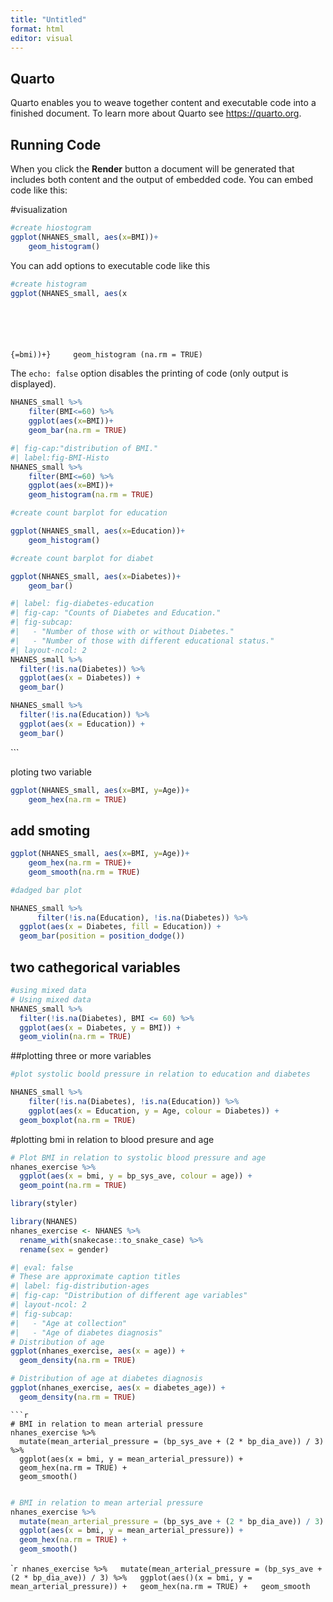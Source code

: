 ```yaml
---
title: "Untitled"
format: html
editor: visual
---
```


## Quarto

Quarto enables you to weave together content and executable code into a finished document. To learn more about Quarto see <https://quarto.org>.

## Running Code

When you click the **Render** button a document will be generated that includes both content and the output of embedded code. You can embed code like this:

#visualization

```r
#create hiostogram
ggplot(NHANES_small, aes(x=BMI))+
    geom_histogram()
```

You can add options to executable code like this

```r
#create histogram
ggplot(NHANES_small, aes(x
```

```r

```

```r

```

```r

```

```r

```

```r

```

``` {=bmi))+}
    geom_histogram (na.rm = TRUE)
```

The `echo: false` option disables the printing of code (only output is displayed).

```r
NHANES_small %>% 
    filter(BMI<=60) %>% 
    ggplot(aes(x=BMI))+
    geom_bar(na.rm = TRUE)
```

```r
#| fig-cap:"distribution of BMI."
#| label:fig-BMI-Histo
NHANES_small %>% 
    filter(BMI<=60) %>% 
    ggplot(aes(x=BMI))+
    geom_histogram(na.rm = TRUE)
```

```r
#create count barplot for education

ggplot(NHANES_small, aes(x=Education))+
    geom_histogram()

```

```r
#create count barplot for diabet

ggplot(NHANES_small, aes(x=Diabetes))+
    geom_bar()
```

```r

#| label: fig-diabetes-education
#| fig-cap: "Counts of Diabetes and Education."
#| fig-subcap:
#|   - "Number of those with or without Diabetes."
#|   - "Number of those with different educational status."
#| layout-ncol: 2
NHANES_small %>%
  filter(!is.na(Diabetes)) %>%
  ggplot(aes(x = Diabetes)) +
  geom_bar()

NHANES_small %>%
  filter(!is.na(Education)) %>%
  ggplot(aes(x = Education)) +
  geom_bar()
```

\`\`\` 

ploting two variable
```r
ggplot(NHANES_small, aes(x=BMI, y=Age))+
    geom_hex(na.rm = TRUE)
```

## add smoting

```r
ggplot(NHANES_small, aes(x=BMI, y=Age))+
    geom_hex(na.rm = TRUE)+
    geom_smooth(na.rm = TRUE)
```
```r
#dadged bar plot

NHANES_small %>% 
      filter(!is.na(Education), !is.na(Diabetes)) %>%
  ggplot(aes(x = Diabetes, fill = Education)) +
  geom_bar(position = position_dodge())

```

## two cathegorical variables



```r
#using mixed data
# Using mixed data
NHANES_small %>%
  filter(!is.na(Diabetes), BMI <= 60) %>%
  ggplot(aes(x = Diabetes, y = BMI)) +
  geom_violin(na.rm = TRUE)

```
##plotting three or more variables
```r
#plot systolic boold pressure in relation to education and diabetes

NHANES_small %>% 
    filter(!is.na(Diabetes), !is.na(Education)) %>% 
    ggplot(aes(x = Education, y = Age, colour = Diabetes)) +
  geom_boxplot(na.rm = TRUE)
```
#plotting bmi in relation to blood presure and age

```r
# Plot BMI in relation to systolic blood pressure and age
nhanes_exercise %>%
  ggplot(aes(x = bmi, y = bp_sys_ave, colour = age)) +
  geom_point(na.rm = TRUE)
```


```r
library(styler)
```


```r
library(NHANES)
nhanes_exercise <- NHANES %>%
  rename_with(snakecase::to_snake_case) %>%
  rename(sex = gender)

```


```r
#| eval: false
# These are approximate caption titles
#| label: fig-distribution-ages
#| fig-cap: "Distribution of different age variables"
#| layout-ncol: 2
#| fig-subcap:
#|   - "Age at collection"
#|   - "Age of diabetes diagnosis"
# Distribution of age
ggplot(nhanes_exercise, aes(x = age)) +
  geom_density(na.rm = TRUE)

# Distribution of age at diabetes diagnosis
ggplot(nhanes_exercise, aes(x = diabetes_age)) +
  geom_density(na.rm = TRUE)
```
```
```r
# BMI in relation to mean arterial pressure
nhanes_exercise %>%
  mutate(mean_arterial_pressure = (bp_sys_ave + (2 * bp_dia_ave)) / 3) %>%
  ggplot(aes(x = bmi, y = mean_arterial_pressure)) +
  geom_hex(na.rm = TRUE) +
  geom_smooth()
```
```r

```

```r
# BMI in relation to mean arterial pressure
nhanes_exercise %>%
  mutate(mean_arterial_pressure = (bp_sys_ave + (2 * bp_dia_ave)) / 3) %>%
  ggplot(aes(x = bmi, y = mean_arterial_pressure)) +
  geom_hex(na.rm = TRUE) +
  geom_smooth()
```




```r
nhanes_exercise %>%
  mutate(mean_arterial_pressure = (bp_sys_ave + (2 * bp_dia_ave)) / 3) %>%
  ggplot(aes()(x = bmi, y = mean_arterial_pressure)) +
  geom_hex(na.rm = TRUE) +
  geom_smooth
``
